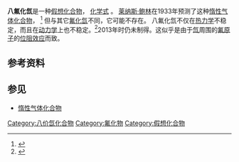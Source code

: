 {{Chembox
| Name =
| ImageFile  = Octafluoroxenate(VI)-3D-balls-A.png
| ImageFile1 = 
| ImageSize = 200px
| ImageName = 八氟化氙可能的结构
| IUPACName = 
| OtherNames = 
| Section1 ={{Chembox Identifiers 
| CASNo =17457-75-9
| PubChem =
| SMILES = F[Xe](F)(F)(F)(F)(F)(F)F
| InChI = 
| InChIKey = 
}}
| Section2 ={{Chembox Properties 
| Appearance = 
| 化学式 =|Xe=1|F=8
| MeltingPtC =
| BoilingPtC =
}}
| Section8={{Chembox Related 
| OtherCpds =[[二氟化氙|二氟化氙]]<br />[[四氟化氙|四氟化氙]]<br />[[六氟化氙|六氟化氙]]
}}
}}
'''八氟化氙'''是一种[[假想化合物|假想化合物]]， [[化学式|化学式]] {{chem|XeF|8}}。 [[莱纳斯·鲍林|莱纳斯·鲍林]]在1933年预测了这种[[惰性气体化合物|惰性气体化合物]]， <ref>{{cite journal |language=en
 | title = The Formulas of Antimonic Acid and the Antimonates
 | author = Linus Pauling
 | journal = J. Am. Chem. Soc. 
 | volume = 55,
 | number = 5 
 | pages = 1895–1900
 | date = June 1933
 | url = 
 | doi = 10.1021/ja01332a016}}</ref> 但与其它[[氟化氙|氟化氙]]不同，它可能不存在。 八氟化氙不仅在[[热力学|热力学]]不稳定，而且在[[动力学|动力学]]上也不稳定。<ref>{{cite journal
 | last = Seppelt
 | first = Konrad
 | title = Recent developments in the Chemistry of Some Electronegative Elements
 | journal = Accounts of Chemical Research
 | volume = 12
 | pages = 211–216
 |date=June 1979}}</ref>2013年时仍未制得。这似乎是由于[[氙|氙]]周围的[[氟|氟]][[原子|原子]]的[[位阻效应|位阻效应]]而致。

== 参考资料 ==
{{References}}

== 参见 ==

* [[惰性气体化合物|惰性气体化合物]]

{{Portal|化学}}

[[Category:八价氙化合物|Category:八价氙化合物]]
[[Category:氟化物|Category:氟化物]]
[[Category:假想化合物|Category:假想化合物]]